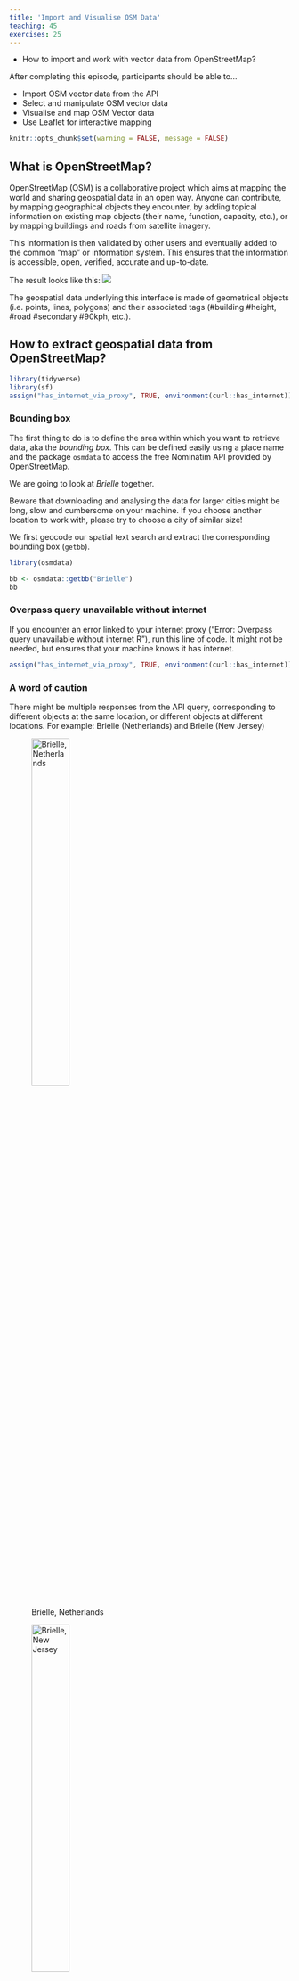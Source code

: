 ```yaml
---
title: 'Import and Visualise OSM Data'
teaching: 45
exercises: 25
---
```


:::::::::::::::::::::::::::::::::::::: questions 

- How to import and work with vector data from OpenStreetMap?

::::::::::::::::::::::::::::::::::::::::::::::::

::::::::::::::::::::::::::::::::::::: objectives

After completing this episode, participants should be able to…

- Import OSM vector data from the API
- Select and manipulate OSM vector data
- Visualise and map OSM Vector data
- Use Leaflet for interactive mapping

::::::::::::::::::::::::::::::::::::::::::::::::

```r
knitr::opts_chunk$set(warning = FALSE, message = FALSE) 
```

## What is OpenStreetMap?

OpenStreetMap (OSM) is a collaborative project which aims at mapping the world and sharing geospatial data in an open way. Anyone can contribute, by mapping geographical objects they encounter, by adding topical information on existing map objects (their name, function, capacity, etc.), or by mapping buildings and roads from satellite imagery.

This information is then validated by other users and eventually added to the common "map" or information system. This ensures that the information is accessible, open, verified, accurate and up-to-date.

The result looks like this:
![](fig/OSM1.png)

The geospatial data underlying this interface is made of geometrical objects (i.e. points, lines, polygons) and their associated tags (#building #height, #road #secondary #90kph, etc.).

## How to extract geospatial data from OpenStreetMap?

```r
library(tidyverse)
library(sf)
assign("has_internet_via_proxy", TRUE, environment(curl::has_internet))

```


### Bounding box

The first thing to do is to define the area within which you want to retrieve data, aka the *bounding box*. This can be defined easily using a place name and the package `osmdata` to access the free Nominatim API provided by OpenStreetMap. 

We are going to look at *Brielle* together. 

::::::::::::::::::::::::::::::::::::: callout

Beware that downloading and analysing the data for larger cities might be long, slow and cumbersome on your machine. If you choose another location to work with, please try to choose a city of similar size!

::::::::::::::::::::::::::::::::::::::::::::::::

We first geocode our spatial text search and extract the corresponding bounding box (`getbb`).

```r
library(osmdata)

bb <- osmdata::getbb("Brielle")
bb
```

::::::::::::::::::::::::::::::::::::: callout

### Overpass query unavailable without internet

If you encounter an error linked to your internet proxy ("Error: Overpass query unavailable without internet R"), run this line of code. It might not be needed, but ensures that your machine knows it has internet.

```r
assign("has_internet_via_proxy", TRUE, environment(curl::has_internet))
```

::::::::::::::::::::::::::::::::::::::::::::::::


### A word of caution

There might be multiple responses from the API query, corresponding to different objects at the same location, or different objects at different locations.
For example: Brielle (Netherlands) and Brielle (New Jersey)

![Brielle, Netherlands](fig/Brielle_NL.jpeg){width=40%}

![Brielle, New Jersey](fig/Brielle_NJ.jpeg "Brielle, New Jersey"){width=40%}

By default, `getbb()` from the `osmdata` package returns the first item. This means that regardless of the number of returned locations with the given name, the function will return a bounding box and it might be that we are not looking for the first item. We should therefore try to be as unambiguous as possible by adding a country code or district name.

```r
bb <- getbb("Brielle, NL")
bb
```



:::::::::::::::::::::::::::::::::::::::::::::::::::::::::::::::::::: instructor

If this does not work for some reason, the `nominatim_polygon` can be found in the data folder: "episodes/data/boundingboxBrielle.shp".

::::::::::::::::::::::::::::::::::::::::::::::::::::::::::::::::::::::::::::::::



## Extracting features

A [feature](https://wiki.openstreetmap.org/wiki/Map_features) in the OSM language is a category or tag of a geospatial object. Features are described by general keys (e.g. "building", "boundary", "landuse", "highway"), themselves decomposed into sub-categories (values) such as "farm", "hotel" or "house" for `buildings`, "motorway", "secondary" and "residential" for `highway`. This determines how they are represented on the map.


### Searching documentation

Let's say we want to download data from OpenStreetMap and we know there is a package for it named `osmdata`, but we don't know which function to use and what arguments are needed. Where should we start?

Let's check the documentation [online](https://docs.ropensci.org/osmdata/):

![The OSMdata Documentation page](fig/osmdata.png){width=80%}

It appears that there is a function to extract features, using the Overpass API. This function is `opq()` (for OverPassQuery) which, in combination with `add_osm_feature()`, seems to do the job. However, it might not be crystal clear how to apply it to our case. Let's click on the function name in the documentation to find out more.

![The Overpass Query Documentation page](fig/opq.png){width=80%}



On this page we can read about the arguments needed for each function: a bounding box for `opq()` and some `key` and `value` for `add_osm_feature()`. Thanks to the examples provided, we can assume that these keys and values correspond to different levels of tags from the OSM classification. In our case, we will keep it at the first level of classification, with "buildings" as `key`, and no value. We also see from the examples that another function is needed when working with the `sf` package: `osmdata_sf()`. This ensures that the type of object is suited for `sf`. With these tips and examples, we can write our feature extraction function as follows:


```r
x <- opq(bbox = bb) %>%
   add_osm_feature(key = 'building') %>%
   osmdata_sf()
```



### Structure of objects

What is this `x` object made of? It is a data frame of all the buildings contained in the bounding box, which gives us their OSM id, their geometry and a range of attributes, such as their name, building material, building date, etc. The completion level of this data frame depends on user contributions and open resources. Here, for instance, the national [BAG](https://data.overheid.nl/dataset/10491-bag) dataset was used and it is quite complete, but that is different in other countries.



```r
str(x$osm_polygons)
```



## Mapping 


Let's map the building age of post-1900 Brielle buildings.


### Projections

First, we are going to select the polygons and reproject them with the Amersfoort/RD New projection, suited for maps centred on the Netherlands. This code for this projection is: 28992.

```r
buildings <- x$osm_polygons %>%
  st_transform(.,crs=28992)
```

:::::::::::::::::::::::::::::::::::::::::::::::::::::::::::::::::::: instructor

If this does not work for some reason, the `buildings` can be found in the data folder: "episodes/data/dataBrielle.shp".

::::::::::::::::::::::::::::::::::::::::::::::::::::::::::::::::::::::::::::::::



### Visualisation

Then we create a new variable using the threshold at 1900. Every date before 1900 will be recoded as `1900`, so that buildings older than 1900 will be represented with the same shade.

Then we use the `ggplot()` function to visualise the buildings by age. The specific function to represent information as a map is `geom_sf()`. The rest works like other graphs and visualisation, with `aes()` for the aesthetics.

```r
start_date <- as.numeric(buildings$start_date)
buildings$build_date <- if_else(start_date < 1900, 1900, start_date)

 ggplot(data = buildings) +
   geom_sf(aes(fill = build_date, colour=build_date))  +
   scale_fill_viridis_c(option = "viridis")+
   scale_colour_viridis_c(option = "viridis") +
   coord_sf(datum = st_crs(28992))
```

So this reveals the historical centre of Brielle (or the city you chose) and the various urban extensions through time.
Anything odd? What? Around the centre? Why these limits / isolated points?


## Replicability

We have produced a proof a concept on Brielle, but can we factorise our work to be replicable with other small fortified cities? You can use any of the following cities: *Naarden*, *Geertruidenberg*, *Gorinchem*, *Enkhuizen* or *Dokkum*.

We might replace the name in the first line and run everything again. Or we can create a function.
```r
extract_buildings <- function(cityname, year=1900){
  bb <- getbb(cityname)
  
  x <- opq(bbox = bb) %>%
     add_osm_feature(key = 'building') %>%
     osmdata_sf()
     
  buildings <- x$osm_polygons %>%
    st_transform(.,crs=28992)
    
  start_date <- as.numeric(buildings$start_date)
  
  buildings$build_date <- if_else(start_date < year, year, start_date)
   ggplot(data = buildings) +
     geom_sf(aes(fill = build_date, colour=build_date))  +
     scale_fill_viridis_c(option = "viridis")+
     scale_colour_viridis_c(option = "viridis") +
     ggtitle(paste0("Old buildings in ",cityname)) +
     coord_sf(datum = st_crs(28992))
}

#test on Brielle
extract_buildings("Brielle, NL")

#test on Naarden
extract_buildings("Naarden, NL")

```


## Going interactive.

Leaflet is an ["open-source JavaScript library for mobile-friendly interactive maps"](https://leafletjs.com/). It allows to create interactive maps on which you can zoom, navigate and click for pop-up information. Within R, there is a corresponding package called `leaflet`. 

As with `ggplot2`, you build a leaflet map as a collection of layers. In this case, you will have a leaflet basemap with tiles, and one or more layers of shapes (such as points, lines and polygons). You can also add settings such as the default level of zoom, default location and content of pop-ups.

The standard structure of a leaflet choropleth map is therefore: `leaflet(data) %>% addTiles() %>% addPolygons(~variable)` where `data` is our dataset and `variable` the variable we use to colour the polygons. The standard projection used in Leaflet is WGS84.

- Check out the [leaflet package documentation](https://rstudio.github.io/leaflet/) for more information.



::::::::::::::::::::::::::::::::::::: challenge 

## Challenge: import an interactive basemap layer under the buildings with 'Leaflet' (20min)

For this challenge, you will have to use the Leaflet online documentation to create an interactive map of the building ages in Brielle. The underlying data remains the same, but you will use the leaflet package to make the map interactive (in other words, your `data` is the R object `buildings` and `variable` corresponds to `start_date`).

To do this, you will have to:
- Transform the CRS of `buildings` into WGS84
- Plot the basemap
- Add the tiles of your choice
- Add polygons (the buildings)
- Use the `fillColor` attribute of these polygons to represent the `build_date` variable.

You will find guidance and examples on how to do that in the following links:
- Basemap and tiles documentation [basemap documentation](https://rstudio.github.io/leaflet/basemaps.html)
- [Choropleth documentation](https://rstudio.github.io/leaflet/choropleths.html). 
Tip: use the examples given in the documentation and replace the variable names where needed. You can also check out the [GDCU cheatsheet](https://github.com/ClementineCttn/r-geospatial-urban/blob/main/instructors/cheatsheet/GDCU_cheatsheet.pdf) for relevant leaflet functions.

:::::::::::::::::::::::: solution 

## One solution
 
```r
#install.packages("leaflet")
library(leaflet)


buildings2 <- buildings %>%
  st_transform(.,crs=4326)

# leaflet(buildings2) %>%
#  addTiles() %>%
#   addPolygons(fillColor = ~colorQuantile("YlGnBu", -build_date)(-build_date))

 # For a better visual rendering, try:
  
leaflet(buildings2) %>%
  addProviderTiles(providers$CartoDB.Positron) %>%
  addPolygons(color = "#444444", weight = 0.1, smoothFactor = 0.5,
  opacity = 0.2, fillOpacity = 0.8,
  fillColor = ~colorQuantile("YlGnBu", -build_date)(-build_date),
  highlightOptions = highlightOptions(color = "white", weight = 2,
    bringToFront = TRUE))
```


:::::::::::::::::::::::::::::::::

::::::::::::::::::::::::::::::::::::: 

::::::::::::::::::::::::::::::::::::: keypoints 

- Use the `Nominatim` and `Overpass` APIs within R
- Use the `osmdata` package to retrieve geospatial data
- Select features and attributes among OSM tags
- Use the `ggplot`, `sf` and `leaflet` packages to map data

::::::::::::::::::::::::::::::::::::::::::::::::

